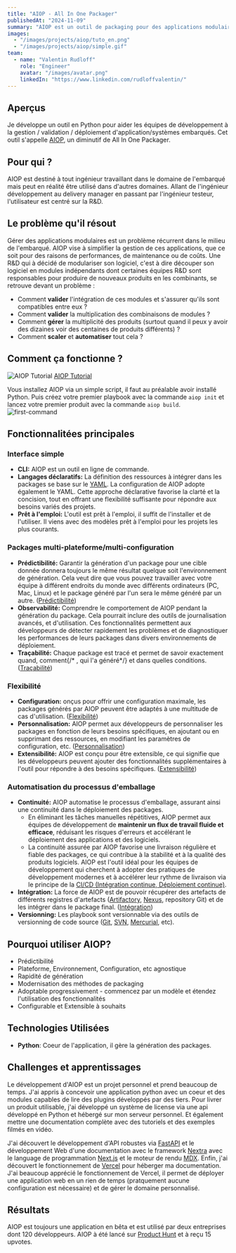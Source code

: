 ```yaml
---
title: "AIOP - All In One Packager"
publishedAt: "2024-11-09"
summary: "AIOP est un outil de packaging pour des applications modulaires."
images:
  - "/images/projects/aiop/tuto_en.png"
  - "/images/projects/aiop/simple.gif"
team:
  - name: "Valentin Rudloff"
    role: "Engineer"
    avatar: "/images/avatar.png"
    linkedIn: "https://www.linkedin.com/rudloffvalentin/"
---
```


## Aperçus

Je développe un outil en Python pour aider les équipes de développement à la gestion / validation / déploiement d'application/systèmes embarqués. Cet outil s'appelle [AIOP](https://aiop.io), un diminutif de All In One Packager.

## Pour qui ?

AIOP est destiné à tout ingénieur travaillant dans le domaine de l'embarqué mais peut en réalité être utilisé dans d'autres domaines. Allant de l'ingénieur développement au delivery manager en passant par l'ingénieur testeur, l'utilisateur est centré sur la R&D.

## Le problème qu'il résout

Gérer des applications modulaires est un problème récurrent dans le milieu de l'embarqué. AIOP vise à simplifier la gestion de ces applications, que ce soit pour des raisons de performances, de maintenance ou de coûts.
Une R&D qui à décidé de modulariser son logiciel, c'est à dire découper son logiciel en modules indépendants dont certaines équipes R&D sont responsables pour produire de nouveaux produits en les combinants, se retrouve devant un problème :

- Comment **valider** l'intégration de ces modules et s'assurer qu'ils sont compatibles entre eux ?
- Comment **valider** la multiplication des combinaisons de modules ?
- Comment **gérer** la multiplicité des produits (surtout quand il peux y avoir des dizaines voir des centaines de produits différents) ?
- Comment **scaler** et **automatiser** tout cela ?

## Comment ça fonctionne ?

![AIOP Tutorial](/images/projects/aiop/prez-fr.jpg)
[AIOP Tutorial](https://youtu.be/MxDBC8RRkoY)

Vous installez AIOP via un simple script, il faut au préalable avoir installé Python. Puis créez votre premier playbook avec la commande `aiop init` et lancez votre premier produit avec la commande `aiop build`.
![first-command](/images/projects/aiop/tuto_en.png)

## Fonctionnalitées principales

### Interface simple

- **CLI:** AIOP est un outil en ligne de commande.
- **Langages déclaratifs:** La définition des ressources à intégrer dans les packages se base sur le [YAML](https://www.redhat.com/fr/topics/automation/what-is-yaml). La configuration de AIOP adopte également le YAML. Cette approche déclarative favorise la clarté et la concision, tout en offrant une flexibilité suffisante pour répondre aux besoins variés des projets.
- **Prêt à l'emploi:** L'outil est prêt à l'emploi, il suffit de l'installer et de l'utiliser. Il viens avec des modèles prêt à l'emploi pour les projets les plus courants.

### Packages multi-plateforme/multi-configuration

- **Prédictibilité:** Garantir la génération d'un package pour une cible donnée donnera toujours le même résultat quelque soit l'environnement de génération. Cela veut dire que vous pouvez travailler avec votre équipe à différent endroits du monde avec différents ordinateurs (PC, Mac, Linux) et le package généré par l'un sera le même généré par un autre. ([Prédictibilité](https://aiop.io/docs/declarations/overview))
- **Observabilité:** Comprendre le comportement de AIOP pendant la génération du package. Cela pourrait inclure des outils de journalisation avancés, et d'utilisation. Ces fonctionnalités permettent aux développeurs de détecter rapidement les problèmes et de diagnostiquer les performances de leurs packages dans divers environnements de déploiement.
- **Traçabilité:** Chaque package est tracé et permet de savoir exactement quand, comment{/* , qui l'a généré*/} et dans quelles conditions. ([Traçabilité](https://aiop.io/docs/declarations/overview#base-dune-déclarationy))

### Flexibilité
- **Configuration:** onçus pour offrir une configuration maximale, les packages générés par AIOP peuvent être adaptés à une multitude de cas d'utilisation. ([Flexibilité](https://aiop.io/docs/declarations/selection))
- **Personnalisation:** AIOP permet aux développeurs de personnaliser les packages en fonction de leurs besoins spécifiques, en ajoutant ou en supprimant des ressources, en modifiant les paramètres de configuration, etc. ([Personnalisation](https://aiop.io/docs/configurations/user))
- **Extensibilité:** AIOP est conçu pour être extensible, ce qui signifie que les développeurs peuvent ajouter des fonctionnalités supplémentaires à l'outil pour répondre à des besoins spécifiques. ([Extensibilité](https://aiop.io/docs/aiop-lib/plugins))

### Automatisation du processus d'emballage

- **Continuité:** AIOP automatise le processus d'emballage, assurant ainsi une continuité dans le déploiement des packages.
  - En éliminant les tâches manuelles répétitives, AIOP permet aux équipes de développement de **maintenir un flux de travail fluide et efficace**, réduisant les risques d'erreurs et accélérant le déploiement des applications et des logiciels.
  - La continuité assurée par AIOP favorise une livraison régulière et fiable des packages, ce qui contribue à la stabilité et à la qualité des produits logiciels. AIOP est l'outil idéal pour les équipes de développement qui cherchent à adopter des pratiques de développement modernes et à accélérer leur rythme de livraison via le principe de la [CI/CD (Intégration continue, Déploiement continue)](https://www.redhat.com/fr/topics/devops/what-is-ci-cd).
- **Intégration:** La force de AIOP est de pouvoir récupérer des artefacts de différents registres d'artefacts ([Artifactory](https://jfrog.com/fr/artifactory/), [Nexus](https://www.sonatype.com/products/sonatype-nexus-repository), repository Git) et de les intégrer dans le package final. ([Intégration](https://aiop.io/docs/configurations/playbook#repositories))
- **Versionning:** Les playbook sont versionnable via des outils de versionning de code source ([Git](https://git-scm.com/), [SVN](https://subversion.apache.org/), [Mercurial](https://www.mercurial-scm.org/), etc).

## Pourquoi utiliser AIOP?

- Prédictibilité
- Plateforme, Environnement, Configuration, etc agnostique
- Rapidité de génération
- Modernisation des méthodes de packaging
- Adoptable progressivement - commencez par un modèle et étendez l'utilisation des fonctionnalités
- Configurable et Extensible à souhaits

## Technologies Utilisées

- **Python**: Coeur de l'application, il gère la génération des packages.

## Challenges et apprentissages

Le développement d'AIOP est un projet personnel et prend beaucoup de temps. J'ai appris à concevoir une application python avec un coeur et des modules capables de lire des plugins développés par des tiers.
Pour livrer un produit utilisable, j'ai développé un système de license via une api développé en Python et hébergé sur mon serveur personnel. Et également mettre une documentation complète avec des tutoriels et des exemples filmés en vidéo.

J'ai découvert le développement d'API robustes via [FastAPI](https://fastapi.tiangolo.com/) et le développement Web d'une documentation avec le framework [Nextra](https://nextra.site) avec le language de programmation [Next.js](https://nextjs.org/) et le moteur de rendu [MDX](https://mdxjs.com/).
Enfin, j'ai découvert le fonctionnement de [Vercel](https://vercel.com/) pour héberger ma documentation. J'ai beaucoup apprécié le fonctionnement de Vercel, il permet de déployer une application web en un rien de temps (pratquement aucune configuration est nécessaire) et de gérer le domaine personnalisé.

## Résultats

AIOP est toujours une application en bêta et est utilisé par deux entreprises dont 120 développeurs. AIOP à été lancé sur [Product Hunt](https://www.producthunt.com/products/aiop) et à reçu 15 upvotes.